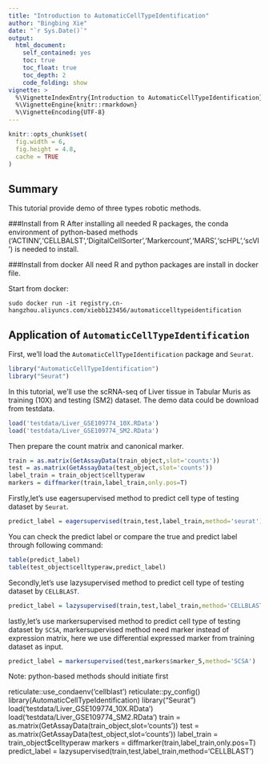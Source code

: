 ---
title: "Introduction to AutomaticCellTypeIdentification"
author: "Bingbing Xie"
date: "`r Sys.Date()`"
output: 
  html_document:
    self_contained: yes
    toc: true
    toc_float: true
    toc_depth: 2
    code_folding: show
vignette: >
  %\VignetteIndexEntry{Introduction to AutomaticCellTypeIdentification}
  %\VignetteEngine{knitr::rmarkdown}
  %\VignetteEncoding{UTF-8}
---

```{r setup, include=FALSE}
knitr::opts_chunk$set(
  fig.width = 6, 
  fig.height = 4.8, 
  cache = TRUE
)
```

## Summary

This tutorial provide demo of three types robotic methods.

###Install from R
After installing all needed R packages, the conda environment of python-based methods ('ACTINN','CELLBALST','DigitalCellSorter','Markercount','MARS','scHPL','scVI') is needed to install.

###Install from docker
All need R and python packages are install in docker file.

Start from docker:
```docker
sudo docker run -it registry.cn-hangzhou.aliyuncs.com/xiebb123456/automaticcelltypeidentification
```

## Application of `AutomaticCellTypeIdentification`

First, we'll load the `AutomaticCellTypeIdentification` package and `Seurat`.

```{r load_libraries,  message=FALSE, results='hide', warning=FALSE}
library("AutomaticCellTypeIdentification")
library("Seurat")
```

In this tutorial, we'll use the scRNA-seq of Liver tissue in Tabular Muris as training (10X) and testing (SM2) dataset. The demo data could be download from testdata. 

```{r read_data}
load('testdata/Liver_GSE109774_10X.RData')
load('testdata/Liver_GSE109774_SM2.RData')
```

Then prepare the count matrix and canonical marker.

```{r process_data}
train = as.matrix(GetAssayData(train_object,slot='counts'))
test = as.matrix(GetAssayData(test_object,slot='counts'))
label_train = train_object$celltyperaw
markers = diffmarker(train,label_train,only.pos=T)
```

Firstly,let's use eagersupervised method to predict cell type of testing dataset by ```Seurat```.

```{r process_data}
predict_label = eagersupervised(train,test,label_train,method='seurat')
```

You can check the predict label or compare the true and predict label through following command:

```{r process_data}
table(predict_label)
table(test_object$celltyperaw,predict_label)
```

Secondly,let's use lazysupervised method to predict cell type of testing dataset by ```CELLBLAST```.

```{r process_data}
predict_label = lazysupervised(train,test,label_train,method='CELLBLAST')
```

lastly,let's use markersupervised method to predict cell type of testing dataset by ```SCSA```, markersupervised method need marker instead of expression matrix, here we use differential expressed marker from training dataset as input.

```{r process_data}
predict_label = markersupervised(test,markers$marker_5,method='SCSA')
```

Note: python-based methods should initiate first 

reticulate::use_condaenv('cellblast')
reticulate::py_config()
library(AutomaticCellTypeIdentification)
library("Seurat")
load('testdata/Liver_GSE109774_10X.RData')
load('testdata/Liver_GSE109774_SM2.RData')
train = as.matrix(GetAssayData(train_object,slot='counts'))
test = as.matrix(GetAssayData(test_object,slot='counts'))
label_train = train_object$celltyperaw
markers = diffmarker(train,label_train,only.pos=T)
predict_label = lazysupervised(train,test,label_train,method='CELLBLAST')

